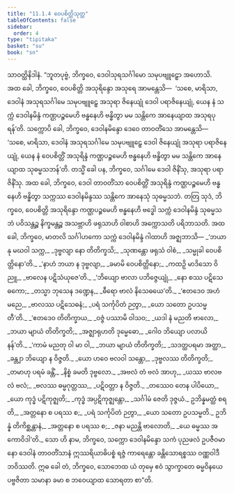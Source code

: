 ```yaml
---
title: "11.1.4 ဝေပစိတ္တိသုတ္တ"
tableOfContents: false
sidebar:
  order: 4
type: "tipitaka"
basket: "su"
book: "sn"
---
```



<DynamicBreadcrumb />

<Division number="250" book="sn" e="ch" v="18" p="317">

<Paragraph number="1561" book="sn">
သာဝတ္ထိနိဒါနံ. “ဘူတပုဗ္ဗံ, ဘိက္ခဝေ, ဒေဝါသုရသင်္ဂါမော သမုပဗျူဠှော အဟောသိ. အထ ခေါ, ဘိက္ခဝေ, ဝေပစိတ္တိ အသုရိန္ဒော အသုရေ အာမန္တေသိ—  ‘သစေ, မာရိသာ, ဒေဝါနံ အသုရသင်္ဂါမေ သမုပဗျူဠှေ အသုရာ ဇိနေယျုံ ဒေဝါ ပရာဇိနေယျုံ, ယေန နံ သက္ကံ ဒေဝါနမိန္ဒံ ကဏ္ဌပဉ္စမေဟိ ဗန္ဓနေဟိ ဗန္ဓိတွာ မမ သန္တိကေ အာနေယျာထ အသုရပုရန်’တိ. သက္ကောပိ ခေါ, ဘိက္ခဝေ, ဒေဝါနမိန္ဒော ဒေဝေ တာဝတိံသေ အာမန္တေသိ—  ‘သစေ, မာရိသာ, ဒေဝါနံ အသုရသင်္ဂါမေ သမုပဗျူဠှေ ဒေဝါ ဇိနေယျုံ အသုရာ ပရာဇိနေယျုံ, ယေန နံ ဝေပစိတ္တိံ အသုရိန္ဒံ ကဏ္ဌပဉ္စမေဟိ ဗန္ဓနေဟိ ဗန္ဓိတွာ မမ သန္တိကေ အာနေယျာထ သုဓမ္မသဘန်’တိ. တသ္မိံ ခေါ ပန, ဘိက္ခဝေ, သင်္ဂါမေ ဒေဝါ ဇိနိံသု, အသုရာ ပရာဇိနိံသု. အထ ခေါ, ဘိက္ခဝေ, ဒေဝါ တာဝတိံသာ ဝေပစိတ္တိံ အသုရိန္ဒံ ကဏ္ဌပဉ္စမေဟိ ဗန္ဓနေဟိ ဗန္ဓိတွာ သက္ကဿ ဒေဝါနမိန္ဒဿ သန္တိကေ အာနေသုံ သုဓမ္မသဘံ. တတြ သုဒံ, ဘိက္ခဝေ, ဝေပစိတ္တိ အသုရိန္ဒော ကဏ္ဌပဉ္စမေဟိ ဗန္ဓနေဟိ ဗဒ္ဓေါ သက္ကံ ဒေဝါနမိန္ဒံ သုဓမ္မသဘံ ပဝိသန္တဉ္စ နိက္ခမန္တဉ္စ အသဗ္ဘာဟိ ဖရုသာဟိ ဝါစာဟိ အက္ကောသတိ ပရိဘာသတိ. အထ ခေါ, ဘိက္ခဝေ, မာတလိ သင်္ဂါဟကော သက္ကံ ဒေဝါနမိန္ဒံ ဂါထာဟိ အဇ္ဈဘာသိ—
</Paragraph>

<Paragraph number="1562" type="verses" book="sn">
_‘ဘယာ နု မဃဝါ သက္က,_  
_ဒုဗ္ဗလျာ နော တိတိက္ခသိ;_  
_သုဏန္တော ဖရုသံ ဝါစံ,_  
_သမ္မုခါ ဝေပစိတ္တိနော’တိ._  

</Paragraph>

<Paragraph number="1563" type="verses" book="sn">
_‘နာဟံ ဘယာ န ဒုဗ္ဗလျာ,_  
_ခမာမိ ဝေပစိတ္တိနော;_  
_ကထဉှိ မာဒိသော ဝိညူ,_  
_ဗာလေန ပဋိသံယုဇေ’တိ._  

</Paragraph>

<Paragraph number="1564" type="verses" book="sn">
_‘ဘိယျော ဗာလာ ပဘိဇ္ဇေယျုံ,_  
_နော စဿ ပဋိသေဓကော;_  
_တသ္မာ ဘုသေန ဒဏ္ဍေန,_  
_ဓီရော ဗာလံ နိသေဓယေ’တိ._  

</Paragraph>

<Paragraph number="1565" type="verses" book="sn">
_‘ဧတဒေဝ အဟံ မညေ,_  
_ဗာလဿ ပဋိသေဓနံ;_  
_ပရံ သင်္ကုပိတံ ဉတွာ,_  
_ယော သတော ဥပသမ္မတီ’တိ._  

</Paragraph>

<Paragraph number="1566" type="verses" book="sn">
_‘ဧတဒေဝ တိတိက္ခာယ,_  
_ဝဇ္ဇံ ပဿာမိ ဝါသဝ;_  
_ယဒါ နံ မညတိ ဗာလော,_  
_ဘယာ မျာယံ တိတိက္ခတိ;_  
_အဇ္ဈာရုဟတိ ဒုမ္မေဓော,_  
_ဂေါဝ ဘိယျော ပလာယိနန်’တိ._  

</Paragraph>

<Paragraph number="1567" type="verses" book="sn">
_‘ကာမံ မညတု ဝါ မာ ဝါ,_  
_ဘယာ မျာယံ တိတိက္ခတိ;_  
_သဒတ္ထပရမာ အတ္ထာ,_  
_ခန္တျာ ဘိယျော န ဝိဇ္ဇတိ._  

</Paragraph>

<Paragraph number="1568" type="verses" book="sn">
_ယော ဟဝေ ဗလဝါ သန္တော,_  
_ဒုဗ္ဗလဿ တိတိက္ခတိ;_  
_တမာဟု ပရမံ ခန္တိံ,_  
_နိစ္စံ ခမတိ ဒုဗ္ဗလော._  

</Paragraph>

<Paragraph number="1569" type="verses" book="sn">
_အဗလံ တံ ဗလံ အာဟု,_  
_ယဿ ဗာလဗလံ ဗလံ;_  
_ဗလဿ ဓမ္မဂုတ္တဿ,_  
_ပဋိဝတ္တာ န ဝိဇ္ဇတိ._  

</Paragraph>

<Paragraph number="1570" type="verses" book="sn">
_တဿေဝ တေန ပါပိယော,_  
_ယော ကုဒ္ဓံ ပဋိကုဇ္ဈတိ;_  
_ကုဒ္ဓံ အပ္ပဋိကုဇ္ဈန္တော,_  
_သင်္ဂါမံ ဇေတိ ဒုဇ္ဇယံ._  

</Paragraph>

<Paragraph number="1571" type="verses" book="sn">
ဥဘိန္နမတ္ထံ စရတိ,_  
_အတ္တနော စ ပရဿ စ;_  
_ပရံ သင်္ကုပိတံ ဉတွာ,_  
_ယော သတော ဥပသမ္မတိ._  

</Paragraph>

<Paragraph number="1572" type="verses" book="sn">
ဥဘိန္နံ တိကိစ္ဆန္တာနံ,_  
_အတ္တနော စ ပရဿ စ;_  
_ဇနာ မညန္တိ ဗာလောတိ,_  
_ယေ ဓမ္မဿ အကောဝိဒါ’တိ._  

</Paragraph>

<Paragraph number="1573" book="sn">
သော ဟိ နာမ, ဘိက္ခဝေ, သက္ကော ဒေဝါနမိန္ဒော သကံ ပုညဖလံ ဥပဇီဝမာနော ဒေဝါနံ တာဝတိံသာနံ ဣဿရိယာဓိပစ္စံ ရဇ္ဇံ ကာရေန္တော ခန္တိသောရစ္စဿ ဝဏ္ဏဝါဒီ ဘဝိဿတိ. ဣဓ ခေါ တံ, ဘိက္ခဝေ, သောဘေထ ယံ တုမှေ ဧဝံ သွာက္ခာတေ ဓမ္မဝိနယေ ပဗ္ဗဇိတာ သမာနာ ခမာ စ ဘဝေယျာထ သောရတာ စာ”တိ.
</Paragraph>
</Division>